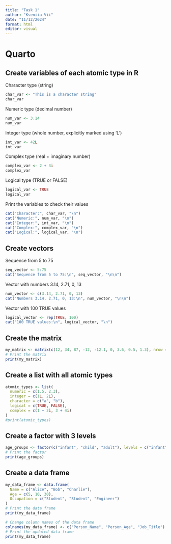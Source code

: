 ```yaml
---
title: "Task 1"
author: "Kseniia Vii"
date: "11/12/2024"
format: html
editor: visual
---
```


# Quarto

## Create variables of each atomic type in R

Character type (string)

```r
char_var <- "This is a character string"
char_var
```

Numeric type (decimal number)

```r
num_var <- 3.14
num_var
```

Integer type (whole number, explicitly marked using 'L')

```r
int_var <- 42L
int_var
```

Complex type (real + imaginary number)

```r
complex_var <- 2 + 3i
complex_var
```

Logical type (TRUE or FALSE)

```r
logical_var <- TRUE
logical_var
```

Print the variables to check their values

```r
cat("Character:", char_var, "\n")
cat("Numeric:", num_var, "\n")
cat("Integer:", int_var, "\n")
cat("Complex:", complex_var, "\n")
cat("Logical:", logical_var, "\n")
```

## Create vectors

Sequence from 5 to 75

```r
seq_vector <- 5:75
cat("Sequence from 5 to 75:\n", seq_vector, "\n\n")
```

Vector with numbers 3.14, 2.71, 0, 13

```r
num_vector <- c(3.14, 2.71, 0, 13)
cat("Numbers 3.14, 2.71, 0, 13:\n", num_vector, "\n\n")
```

Vector with 100 TRUE values

```r
logical_vector <- rep(TRUE, 100)
cat("100 TRUE values:\n", logical_vector, "\n")
```

## Create the matrix

```r
my_matrix <- matrix(c(12, 34, 87, -12, -12.1, 0, 3.6, 0.5, 1.3), nrow = 3, byrow = TRUE)
# Print the matrix
print(my_matrix)
```

## Create a list with all atomic types

```r
atomic_types <- list(
  numeric = c(1.5, 2.3),
  integer = c(1L, 2L),
  character = c("a", "b"),
  logical = c(TRUE, FALSE),
  complex = c(1 + 2i, 3 + 4i)
)
#print(atomic_types)
```

## Create a factor with 3 levels

```r
age_groups <- factor(c("infant", "child", "adult"), levels = c("infant", "child", "adult"))
# Print the factor
print(age_groups)
```

## Create a data frame

```r
my_data_frame <- data.frame(
  Name = c("Alice", "Bob", "Charlie"),
  Age = c(5, 10, 30),
  Occupation = c("Student", "Student", "Engineer")
)
# Print the data frame
print(my_data_frame)
```

```r
# Change column names of the data frame
colnames(my_data_frame) <- c("Person_Name", "Person_Age", "Job_Title")
# Print the updated data frame
print(my_data_frame)
```
